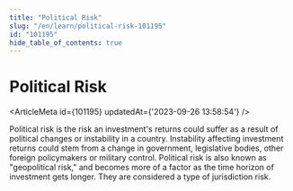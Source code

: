 ```yaml
---
title: "Political Risk"
slug: "/en/learn/political-risk-101195"
id: "101195"
hide_table_of_contents: true
---
```



# Political Risk

<ArticleMeta id={101195} updatedAt={'2023-09-26 13:58:54'} />
<div className='border-solid border-b border-t-0 my-4 border-[var(--ifm-color-gray-300)]' />

Political risk is the risk an investment's returns could suffer as a result of political changes or instability in a country. Instability affecting investment returns could stem from a change in government, legislative bodies, other foreign policymakers or military control. Political risk is also known as "geopolitical risk," and becomes more of a factor as the time horizon of investment gets longer. They are considered a type of jurisdiction risk.
